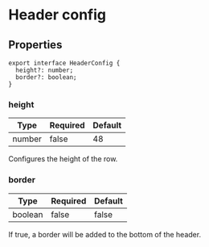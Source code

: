 # Header config

## Properties

```tsx
export interface HeaderConfig { 
  height?: number;
  border?: boolean;
}
```

### height

| Type | Required | Default |
| ---- | -------- | ------- |
| number | false |  48 |

Configures the height of the row.

### border

| Type | Required | Default |
| ---- | -------- | ------- |
| boolean | false |  false |

If true, a border will be added to the bottom of the header.
